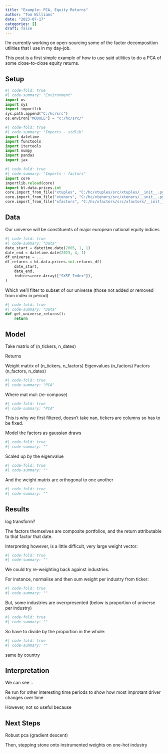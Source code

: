 ```yaml
---
title: "Example: PCA, Equity Returns"
author: "Tom Williams"
date: "2023-07-17"
categories: []
draft: false
---
```


I'm currently working on open-sourcing some of the factor decomposition utilities that I use in my day-job.

This post is a first simple example of how to use said utilities to do a PCA of some close-to-close equity returns.

## Setup

```python
#| code-fold: true
#| code-summary: "Environment"
import os
import sys
import importlib
sys.path.append("C:/hc/src")
os.environ["MODULE"] = "c:/hc/src/"
```

```python
#| code-fold: true
#| code-summary: "Imports - stdlib"
import datetime
import functools
import itertools
import numpy
import pandas
import jax
```

```python
#| code-fold: true
#| code-summary: "Imports - factors"
import core
importlib.reload(core)
import bt.data.prices.int
core.import_from_file("xtuples", "C:/hc/xtuples/src/xtuples/__init__.py")
core.import_from_file("xtenors", "C:/hc/xtenors/src/xtenors/__init__.py")
core.import_from_file("xfactors", "C:/hc/xfactors/src/xfactors/__init__.py")
```

##  Data

Our universe will be constituents of major european national equity indices

```python
#| code-fold: true
#| code-summary: "Data"
date_start = datetime.date(2005, 1, 1)
date_end = datetime.date(2023, 4, 1)
df_universe = ...
df_returns = bt.data.prices.int.returns_df(
    date_start,
    date_end,
    indices=core.Array(["SX5E Index"]),
) 
```

Which we'll filter to subset of our universe (those not added or removed from index in period)

```python
#| code-fold: true
#| code-summary: "Data"
def get_universe_returns():
    return
```

## Model

Take matrix of (n_tickers, n_dates)

Returns

Weight matrix of (n_tickers, n_factors)
Eigenvalues (n_factors)
Factors (n_factors, n_dates)

```python
#| code-fold: true
#| code-summary: "PCA"

```

Where mat mul: (re-compose)

```python
#| code-fold: true
#| code-summary: "PCA"

```

This is why we first filtered, doesn't take nan, tickers are columns so has to be fixed.

Model the factors as gaussian draws

```python
#| code-fold: true
#| code-summary: ""

```

Scaled up by the eigenvalue

```python
#| code-fold: true
#| code-summary: ""

```

And the weight matrix are orthogonal to one another

```python
#| code-fold: true
#| code-summary: ""

```

## Results

log transform?

The factors themselves are composite portfolios, and the return attributable to that factor that date.

Interpreting however, is a little difficult, very large weight vector:

```python
#| code-fold: true
#| code-summary: ""

```

We could try re-weighting back against industries.

For instance, normalise and then sum weight per industry from ticker:

```python
#| code-fold: true
#| code-summary: ""

```

But, some industries are overrpresented (below is proportion of universe per industry)

```python
#| code-fold: true
#| code-summary: ""

```

So have to divide by the proportion in the whole:

```python
#| code-fold: true
#| code-summary: ""

```

same by country

## Interpretation

We can see ..

Re run for other interesting time periods to show how most improtant driver changes over time

However, not so useful because

## Next Steps

Robust pca (gradient descent)

Then, stepping stone onto instrumented weights on one-hot industry